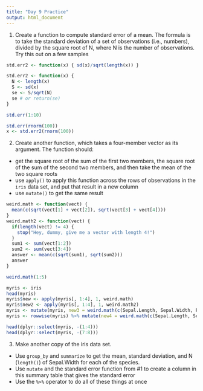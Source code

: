 ```yaml
---
title: "Day 9 Practice"
output: html_document
---
```


1. Create a function to compute standard error of a mean.  The formula is to take the standard deviation of a set of observations (i.e., numbers), divided by the square root of N, where N is the number of observations. Try this out on a few samples

```r
std.err2 <- function(x) { sd(x)/sqrt(length(x)) }

std.err2 <- function(x) { 
  N <- length(x)
  S <- sd(x)
  se <- S/sqrt(N)
  se # or return(se)
}

std.err(1:10)

std.err(rnorm(100))
x <- std.err2(rnorm(100))

```

2. Create another function, which takes a four-member vector as its argument. The function should:
  - get the square root of the sum of the first two members, the square root of the sum of the second two members, and then take the mean of the two square roots
  - use `apply()` to apply this function across the rows of observations in the `iris` data set, and put that result in a new column
  - use `mutate()` to get the same result
  
```r
weird.math <- function(vect) {
  mean(c(sqrt(vect[1] + vect[2]), sqrt(vect[3] + vect[4])))
}
weird.math2 <- function(vect) {
  if(length(vect) != 4) {
    stop("Hey, dummy, give me a vector with length 4!")
  }
  sum1 <- sum(vect[1:2])
  sum2 <- sum(vect[3:4])
  answer <- mean(c(sqrt(sum1), sqrt(sum2))) 
  answer
}

weird.math(1:5)

myris <- iris
head(myris)
myris$new <- apply(myris[, 1:4], 1, weird.math)
myris$new2 <- apply(myris[, 1:4], 1, weird.math2)
myris <- mutate(myris, new3 = weird.math(c(Sepal.Length, Sepal.Width, Petal.Length, Petal.Width)))
myris <- rowwise(myris) %>% mutate(new4 = weird.math(c(Sepal.Length, Sepal.Width, Petal.Length, Petal.Width)))

head(dplyr::select(myris, -(1:4)))
head(dplyr::select(myris, -(7:8)))
```

3. Make another copy of the iris data set.
  - Use `group_by` and `summarize` to get the mean, standard deviation, and N (`length()`) of Sepal.Width for each of the species.
  - Use `mutate` and the standard error function from #1 to create a column in this summary table that gives the standard error
  - Use the `%>%` operator to do all of these things at once

```r

```

